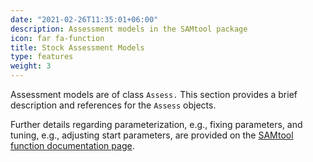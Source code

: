 ```yaml
---
date: "2021-02-26T11:35:01+06:00"
description: Assessment models in the SAMtool package
icon: far fa-function
title: Stock Assessment Models
type: features
weight: 3
---
```


Assessment models are of class `Assess.` This section provides a brief description and references for the `Assess` objects. 

Further details regarding parameterization, e.g., fixing parameters, and tuning, e.g., adjusting start parameters, are provided on the [SAMtool function documentation page](https://samtool.openmse.com/reference/index.html).
